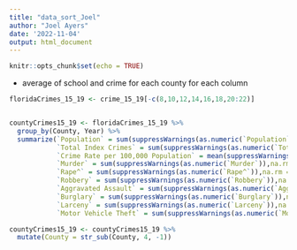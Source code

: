 ```yaml
---
title: "data_sort_Joel"
author: "Joel Ayers"
date: '2022-11-04'
output: html_document
---
```


```r
knitr::opts_chunk$set(echo = TRUE)
```

+ average of school and crime for each county for each column

```r
floridaCrimes_15_19 <- crime_15_19[-c(8,10,12,14,16,18,20:22)]

```



```r


  

```
```r
countyCrimes15_19 <- floridaCrimes_15_19 %>%
  group_by(County, Year) %>%
  summarize(`Population` = sum(suppressWarnings(as.numeric(`Population`))), 
            `Total Index Crimes` = sum(suppressWarnings(as.numeric(`Total Index Crimes`)),na.rm=TRUE),
            `Crime Rate per 100,000 Population` = mean(suppressWarnings(as.numeric(`Crime Rate per 100,000 Population`)),na.rm = TRUE), 
            `Murder` = sum(suppressWarnings(as.numeric(`Murder`)),na.rm = TRUE),
            `Rape^` = sum(suppressWarnings(as.numeric(`Rape^`)),na.rm = TRUE), 
            `Robbery` = sum(suppressWarnings(as.numeric(`Robbery`)),na.rm = TRUE),
            `Aggravated Assault` = sum(suppressWarnings(as.numeric(`Aggravated Assault`)),na.rm = TRUE),
            `Burglary` = sum(suppressWarnings(as.numeric(`Burglary`)),na.rm = TRUE),
            `Larceny` = sum(suppressWarnings(as.numeric(`Larceny`)),na.rm = TRUE),
            `Motor Vehicle Theft` = sum(suppressWarnings(as.numeric(`Motor Vehicle Theft`)),na.rm = TRUE))

countyCrimes15_19 <- countyCrimes15_19 %>%
  mutate(County = str_sub(County, 4, -1))
```

